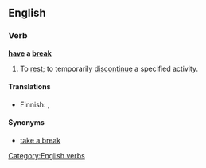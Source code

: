 ==English==

===Verb===
'''[[have]] a [[break]]'''

# To [[rest]]; to temporarily [[discontinue]] a specified activity.

====Translations====
{{trans-top}}
* Finnish: {{t+|fi|huilata}}, {{t-|fi|huilia}}
{{trans-mid}}
{{trans-bottom}}

====Synonyms====
* [[take a break]]

[[Category:English verbs]]